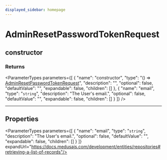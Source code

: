 ```yaml
---
displayed_sidebar: homepage
---
```



# AdminResetPasswordTokenRequest

## constructor

### Returns

<ParameterTypes parameters={[
  {
    "name": "constructor",
    "type": "() => [AdminResetPasswordTokenRequest](medusa.AdminResetPasswordTokenRequest.mdx)",
    "description": "",
    "optional": false,
    "defaultValue": "",
    "expandable": false,
    "children": []
  },
  {
    "name": "email",
    "type": "`string`",
    "description": "The User's email.",
    "optional": false,
    "defaultValue": "",
    "expandable": false,
    "children": []
  }
]} />

___

## Properties

<ParameterTypes parameters={[
  {
    "name": "email",
    "type": "`string`",
    "description": "The User's email.",
    "optional": false,
    "defaultValue": "",
    "expandable": false,
    "children": []
  }
]} expandUrl="https://docs.medusajs.com/development/entities/repositories#retrieving-a-list-of-records"/>
